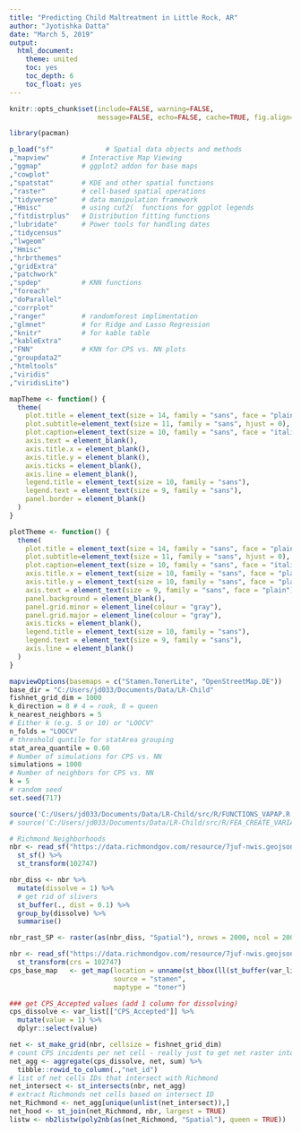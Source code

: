 ```yaml
---
title: "Predicting Child Maltreatment in Little Rock, AR"
author: "Jyotishka Datta"
date: "March 5, 2019"
output: 
  html_document:
    theme: united
    toc: yes
    toc_depth: 6
    toc_float: yes
---
```


```r
knitr::opts_chunk$set(include=FALSE, warning=FALSE, 
                      message=FALSE, echo=FALSE, cache=TRUE, fig.align="center")
```


```r
library(pacman)

p_load("sf"             # Spatial data objects and methods
,"mapview"        # Interactive Map Viewing
,"ggmap"          # ggplot2 addon for base maps
,"cowplot" 
,"spatstat"       # KDE and other spatial functions
,"raster"         # cell-based spatial operations
,"tidyverse"      # data manipulation framework
,"Hmisc"          # using cut2(  functions for ggplot legends
,"fitdistrplus"   # Distribution fitting functions
,"lubridate"      # Power tools for handling dates
,"tidycensus" 
,"lwgeom" 
,"Hmisc" 
,"hrbrthemes" 
,"gridExtra" 
,"patchwork" 
,"spdep"          # KNN functions
,"foreach" 
,"doParallel" 
,"corrplot" 
,"ranger"         # randomforest implimentation      
,"glmnet"         # for Ridge and Lasso Regression
,"knitr"          # for kable table
,"kableExtra" 
,"FNN"            # KNN for CPS vs. NN plots
,"groupdata2" 
,"htmltools" 
,"viridis" 
,"viridisLite")
```


```r
mapTheme <- function() {
  theme(
    plot.title = element_text(size = 14, family = "sans", face = "plain", hjust = 0),
    plot.subtitle=element_text(size = 11, family = "sans", hjust = 0),
    plot.caption=element_text(size = 10, family = "sans", face = "italic", hjust = 0),
    axis.text = element_blank(),
    axis.title.x = element_blank(),
    axis.title.y = element_blank(),
    axis.ticks = element_blank(),
    axis.line = element_blank(),
    legend.title = element_text(size = 10, family = "sans"),
    legend.text = element_text(size = 9, family = "sans"),
    panel.border = element_blank()
  )
}

plotTheme <- function() {
  theme(
    plot.title = element_text(size = 14, family = "sans", face = "plain", hjust = 0),
    plot.subtitle=element_text(size = 11, family = "sans", hjust = 0),
    plot.caption=element_text(size = 10, family = "sans", face = "italic", hjust = 0), 
    axis.title.x = element_text(size = 10, family = "sans", face = "plain", hjust = 1, vjust = -0.5),
    axis.title.y = element_text(size = 10, family = "sans", face = "plain", hjust = 1, vjust = 1),
    axis.text = element_text(size = 9, family = "sans", face = "plain"),
    panel.background = element_blank(),
    panel.grid.minor = element_line(colour = "gray"),
    panel.grid.major = element_line(colour = "gray"),
    axis.ticks = element_blank(),
    legend.title = element_text(size = 10, family = "sans"),
    legend.text = element_text(size = 9, family = "sans"),
    axis.line = element_blank()
  )
}
```

```r
mapviewOptions(basemaps = c("Stamen.TonerLite", "OpenStreetMap.DE"))
base_dir = "C:/Users/jd033/Documents/Data/LR-Child"
fishnet_grid_dim = 1000
k_direction = 8 # 4 = rook, 8 = queen
k_nearest_neighbors = 5
# Either k (e.g. 5 or 10) or "LOOCV"
n_folds = "LOOCV"
# threshold quntile for statArea grouping
stat_area_quantile = 0.60
# Number of simulations for CPS vs. NN
simulations = 1000
# Number of neighbors for CPS vs. NN
k = 5
# random seed
set.seed(717)
```


```r
source('C:/Users/jd033/Documents/Data/LR-Child/src/R/FUNCTIONS_VAPAP.R', echo = TRUE, keep.source = TRUE)
# source('C:/Users/jd033/Documents/Data/LR-Child/src/R/FEA_CREATE_VARIABLES.R', echo = TRUE, keep.source = TRUE)
```


```r
# Richmond Neighborhoods
nbr <- read_sf("https://data.richmondgov.com/resource/7juf-nwis.geojson")  %>%
  st_sf() %>%
  st_transform(102747)

nbr_diss <- nbr %>%
  mutate(dissolve = 1) %>%
  # get rid of slivers
  st_buffer(., dist = 0.1) %>%
  group_by(dissolve) %>%
  summarise()

nbr_rast_SP <- raster(as(nbr_diss, "Spatial"), nrows = 2000, ncol = 2000)

```



```r
nbr <- read_sf("https://data.richmondgov.com/resource/7juf-nwis.geojson") %>%
  st_transform(crs = 102747)
cps_base_map   <- get_map(location = unname(st_bbox(ll(st_buffer(var_list[["CPS_Accepted"]],5000)))),
                          source = "stamen",
                          maptype = "toner")

### get CPS_Accepted values (add 1 column for dissolving)
cps_dissolve <- var_list[["CPS_Accepted"]] %>%
  mutate(value = 1) %>%
  dplyr::select(value)
```


```r
net <- st_make_grid(nbr, cellsize = fishnet_grid_dim) 
# count CPS incidents per net cell - really just to get net raster into sf polygon format
net_agg <- aggregate(cps_dissolve, net, sum) %>%
  tibble::rowid_to_column(.,"net_id")
# list of net cells IDs that intersect with Richmond
net_intersect <- st_intersects(nbr, net_agg) 
# extract Richmonds net cells based on intersect ID
net_Richmond <- net_agg[unique(unlist(net_intersect)),]
net_hood <- st_join(net_Richmond, nbr, largest = TRUE)
listw <- nb2listw(poly2nb(as(net_Richmond, "Spatial"), queen = TRUE))
```
